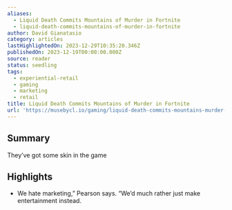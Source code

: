 ```yaml
---
aliases:
  - Liquid Death Commits Mountains of Murder in Fortnite
  - liquid-death-commits-mountains-of-murder-in-fortnite
author: David Gianatasio
category: articles
lastHighlightedOn: 2023-12-29T10:35:20.346Z
publishedOn: 2023-12-19T00:00:00.000Z
source: reader
status: seedling
tags:
  - experiential-retail
  - gaming
  - marketing
  - retail
title: Liquid Death Commits Mountains of Murder in Fortnite
url: 'https://musebycl.io/gaming/liquid-death-commits-mountains-murder-fortnite'
---
```

## Summary

They’ve got some skin in the game

## Highlights

- We hate marketing,” Pearson says. “We’d much rather just make entertainment instead.
